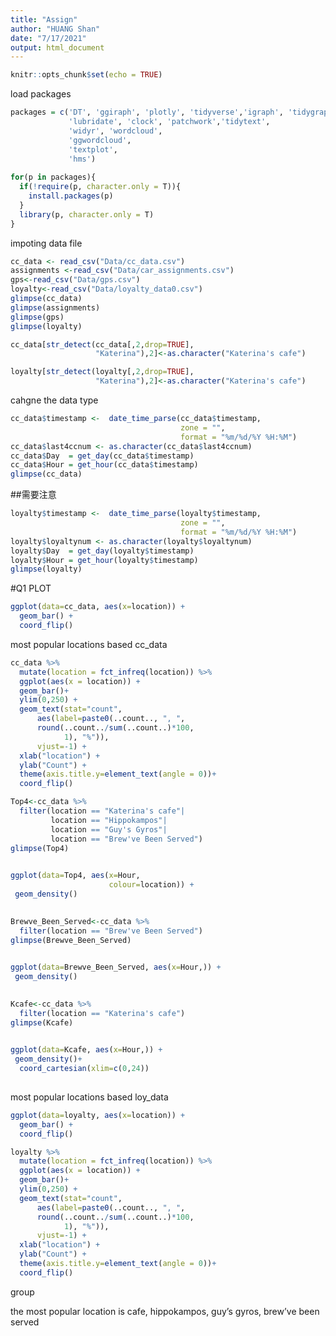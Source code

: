 ```yaml
---
title: "Assign"
author: "HUANG Shan"
date: "7/17/2021"
output: html_document
---
```


```r
knitr::opts_chunk$set(echo = TRUE)
```
load packages
```r
packages = c('DT', 'ggiraph', 'plotly', 'tidyverse','igraph', 'tidygraph',  'visNetwork', 
             'lubridate', 'clock', 'patchwork','tidytext', 
             'widyr', 'wordcloud',
             'ggwordcloud', 
             'textplot', 
             'hms')
           
for(p in packages){
  if(!require(p, character.only = T)){
    install.packages(p)
  }
  library(p, character.only = T)
}
```

impoting data file
```r

cc_data <- read_csv("Data/cc_data.csv")
assignments <-read_csv("Data/car_assignments.csv")
gps<-read_csv("Data/gps.csv")
loyalty<-read_csv("Data/loyalty_data0.csv")
glimpse(cc_data)
glimpse(assignments)
glimpse(gps)
glimpse(loyalty)

```

```r
cc_data[str_detect(cc_data[,2,drop=TRUE],
                   "Katerina"),2]<-as.character("Katerina's cafe")
```

```r
loyalty[str_detect(loyalty[,2,drop=TRUE],
                   "Katerina"),2]<-as.character("Katerina's cafe")
```

cahgne the data type
```r
cc_data$timestamp <-  date_time_parse(cc_data$timestamp,
                                      zone = "",
                                      format = "%m/%d/%Y %H:%M")
cc_data$last4ccnum <- as.character(cc_data$last4ccnum)
cc_data$Day  = get_day(cc_data$timestamp)
cc_data$Hour = get_hour(cc_data$timestamp)
glimpse(cc_data)

```
##需要注意

```r
loyalty$timestamp <-  date_time_parse(loyalty$timestamp,
                                      zone = "",
                                      format = "%m/%d/%Y %H:%M")
loyalty$loyaltynum <- as.character(loyalty$loyaltynum)
loyalty$Day  = get_day(loyalty$timestamp)
loyalty$Hour = get_hour(loyalty$timestamp)
glimpse(loyalty)
```


#Q1
PLOT
```r

ggplot(data=cc_data, aes(x=location)) +
  geom_bar() +
  coord_flip() 
```
most popular locations based cc_data
```R
cc_data %>%
  mutate(location = fct_infreq(location)) %>%
  ggplot(aes(x = location)) + 
  geom_bar()+
  ylim(0,250) +
  geom_text(stat="count", 
      aes(label=paste0(..count.., ", ", 
      round(..count../sum(..count..)*100,
            1), "%")),
      vjust=-1) +
  xlab("location") +
  ylab("Count") +
  theme(axis.title.y=element_text(angle = 0))+
  coord_flip() 
```


```r
Top4<-cc_data %>%
  filter(location == "Katerina's cafe"|
         location == "Hippokampos"|
         location == "Guy's Gyros"|
         location == "Brew've Been Served")
glimpse(Top4)
  
```

```r

ggplot(data=Top4, aes(x=Hour,
                      colour=location)) +
 geom_density()
  
```
```r
Brewve_Been_Served<-cc_data %>%
  filter(location == "Brew've Been Served")
glimpse(Brewve_Been_Served)
  
```

```r

ggplot(data=Brewve_Been_Served, aes(x=Hour,)) +
 geom_density()
  
```

```r
Kcafe<-cc_data %>%
  filter(location == "Katerina's cafe")
glimpse(Kcafe)
  
```
```r

ggplot(data=Kcafe, aes(x=Hour,)) +
 geom_density()+
  coord_cartesian(xlim=c(0,24))
  
```





most popular locations based loy_data
```r

ggplot(data=loyalty, aes(x=location)) +
  geom_bar() +
  coord_flip() 
```

```R
loyalty %>%
  mutate(location = fct_infreq(location)) %>%
  ggplot(aes(x = location)) + 
  geom_bar()+
  ylim(0,250) +
  geom_text(stat="count", 
      aes(label=paste0(..count.., ", ", 
      round(..count../sum(..count..)*100,
            1), "%")),
      vjust=-1) +
  xlab("location") +
  ylab("Count") +
  theme(axis.title.y=element_text(angle = 0))+
  coord_flip() 
```

group


the most popular location is  cafe, hippokampos, guy's gyros, brew've been served
